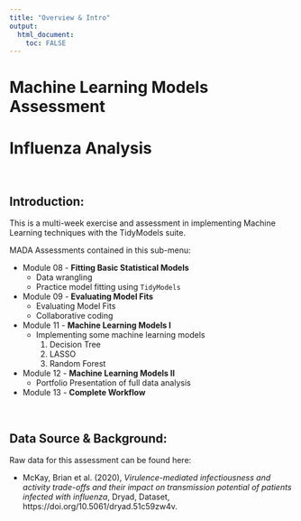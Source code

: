 ---
title: "Overview & Intro"
output: 
  html_document:
    toc: FALSE
---

# Machine Learning Models Assessment

# **Influenza Analysis**
<br>

## Introduction:

This is a multi-week exercise and assessment in implementing Machine Learning techniques with the TidyModels suite.

MADA Assessments contained in this sub-menu:

* Module 08 - **Fitting Basic Statistical Models**
  * Data wrangling
  * Practice model fitting  using `TidyModels` 
* Module 09 - **Evaluating Model Fits**
  * Evaluating Model Fits
  * Collaborative coding
* Module 11 - **Machine Learning Models I**
  * Implementing some machine learning models
    1. Decision Tree
    2. LASSO
    3. Random Forest
* Module 12 - **Machine Learning Models II**
  * Portfolio Presentation of full data analysis
* Module 13 - **Complete Workflow**

<br>

## Data Source & Background:

Raw data for this assessment can be found here:

* McKay, Brian et al. (2020), _Virulence-mediated infectiousness and activity trade-offs and their impact on transmission potential of patients infected with influenza_, Dryad, Dataset, https://doi.org/10.5061/dryad.51c59zw4v.